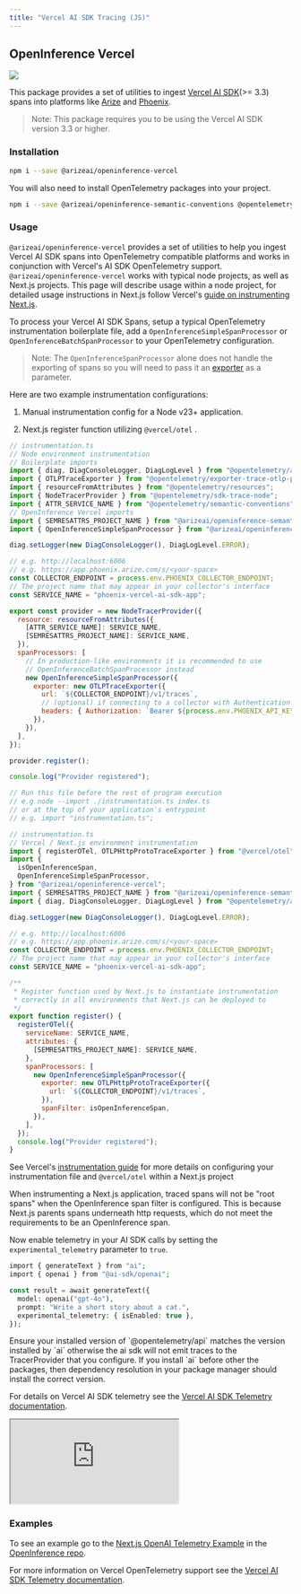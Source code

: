 ```yaml
---
title: "Vercel AI SDK Tracing (JS)"
---
```


## OpenInference Vercel

[<img src="https://storage.googleapis.com/arize-phoenix-assets/assets/images/phoenix-docs-images/ee7dc05f-badge.svg" />](https://badge.fury.io/js/@arizeai%2Fopeninference-vercel)

This package provides a set of utilities to ingest [Vercel AI SDK](https://github.com/vercel/ai)(>= 3.3) spans into platforms like [Arize](https://arize.com/) and [Phoenix](https://phoenix.arize.com/).

> Note: This package requires you to be using the Vercel AI SDK version 3.3 or higher.

### Installation

```bash
npm i --save @arizeai/openinference-vercel
```

You will also need to install OpenTelemetry packages into your project.

```bash
npm i --save @arizeai/openinference-semantic-conventions @opentelemetry/api @opentelemetry/exporter-trace-otlp-proto @opentelemetry/resources @opentelemetry/sdk-trace-node @opentelemetry/semantic-conventions
```

### Usage

`@arizeai/openinference-vercel` provides a set of utilities to help you ingest Vercel AI SDK spans into OpenTelemetry compatible platforms and works in conjunction with Vercel's AI SDK OpenTelemetry support. `@arizeai/openinference-vercel` works with typical node projects, as well as Next.js projects. This page will describe usage within a node project, for detailed usage instructions in Next.js follow Vercel's [guide on instrumenting Next.js](https://nextjs.org/docs/app/guides/open-telemetry#manual-opentelemetry-configuration).

To process your Vercel AI SDK Spans, setup a typical OpenTelemetry instrumentation boilerplate file, add a `OpenInferenceSimpleSpanProcessor` or `OpenInferenceBatchSpanProcessor` to your OpenTelemetry configuration.

> Note: The `OpenInferenceSpanProcessor` alone does not handle the exporting of spans so you will need to pass it an [exporter](https://opentelemetry.io/docs/languages/js/exporters/) as a parameter.

Here are two example instrumentation configurations:

1. Manual instrumentation config for a Node v23+ application.

2. Next.js register function utilizing `@vercel/otel` .

<Tabs>
<Tab title="Manual Instrumentation">

```javascript expandable
// instrumentation.ts
// Node environment instrumentation
// Boilerplate imports
import { diag, DiagConsoleLogger, DiagLogLevel } from "@opentelemetry/api";
import { OTLPTraceExporter } from "@opentelemetry/exporter-trace-otlp-proto";
import { resourceFromAttributes } from "@opentelemetry/resources";
import { NodeTracerProvider } from "@opentelemetry/sdk-trace-node";
import { ATTR_SERVICE_NAME } from "@opentelemetry/semantic-conventions";
// OpenInference Vercel imports
import { SEMRESATTRS_PROJECT_NAME } from "@arizeai/openinference-semantic-conventions";
import { OpenInferenceSimpleSpanProcessor } from "@arizeai/openinference-vercel";

diag.setLogger(new DiagConsoleLogger(), DiagLogLevel.ERROR);

// e.g. http://localhost:6006
// e.g. https://app.phoenix.arize.com/s/<your-space>
const COLLECTOR_ENDPOINT = process.env.PHOENIX_COLLECTOR_ENDPOINT;
// The project name that may appear in your collector's interface
const SERVICE_NAME = "phoenix-vercel-ai-sdk-app";

export const provider = new NodeTracerProvider({
  resource: resourceFromAttributes({
    [ATTR_SERVICE_NAME]: SERVICE_NAME,
    [SEMRESATTRS_PROJECT_NAME]: SERVICE_NAME,
  }),
  spanProcessors: [
    // In production-like environments it is recommended to use
    // OpenInferenceBatchSpanProcessor instead
    new OpenInferenceSimpleSpanProcessor({
      exporter: new OTLPTraceExporter({
        url: `${COLLECTOR_ENDPOINT}/v1/traces`,
        // (optional) if connecting to a collector with Authentication enabled
        headers: { Authorization: `Bearer ${process.env.PHOENIX_API_KEY}` },
      }),
    }),
  ],
});

provider.register();

console.log("Provider registered");

// Run this file before the rest of program execution
// e.g node --import ./instrumentation.ts index.ts
// or at the top of your application's entrypoint
// e.g. import "instrumentation.ts";
```

</Tab>
<Tab title="@vercel/otel">

```javascript expandable
// instrumentation.ts
// Vercel / Next.js environment instrumentation
import { registerOTel, OTLPHttpProtoTraceExporter } from "@vercel/otel";
import {
  isOpenInferenceSpan,
  OpenInferenceSimpleSpanProcessor,
} from "@arizeai/openinference-vercel";
import { SEMRESATTRS_PROJECT_NAME } from "@arizeai/openinference-semantic-conventions";
import { diag, DiagConsoleLogger, DiagLogLevel } from "@opentelemetry/api";

diag.setLogger(new DiagConsoleLogger(), DiagLogLevel.ERROR);

// e.g. http://localhost:6006
// e.g. https://app.phoenix.arize.com/s/<your-space>
const COLLECTOR_ENDPOINT = process.env.PHOENIX_COLLECTOR_ENDPOINT;
// The project name that may appear in your collector's interface
const SERVICE_NAME = "phoenix-vercel-ai-sdk-app";

/**
 * Register function used by Next.js to instantiate instrumentation
 * correctly in all environments that Next.js can be deployed to
 */
export function register() {
  registerOTel({
    serviceName: SERVICE_NAME,
    attributes: {
      [SEMRESATTRS_PROJECT_NAME]: SERVICE_NAME,
    },
    spanProcessors: [
      new OpenInferenceSimpleSpanProcessor({
        exporter: new OTLPHttpProtoTraceExporter({
          url: `${COLLECTOR_ENDPOINT}/v1/traces`,
        }),
        spanFilter: isOpenInferenceSpan,
      }),
    ],
  });
  console.log("Provider registered");
}
```

See Vercel's [instrumentation guide](https://nextjs.org/docs/app/guides/open-telemetry#using-vercelotel) for more details on configuring your instrumentation file and `@vercel/otel` within a Next.js project

</Tab>
</Tabs>

<Info>
When instrumenting a Next.js application, traced spans will not be "root spans" when the OpenInference span filter is configured. This is because Next.js parents spans underneath http requests, which do not meet the requirements to be an OpenInference span.

</Info>

Now enable telemetry in your AI SDK calls by setting the `experimental_telemetry` parameter to `true`.

```php
import { generateText } from "ai";
import { openai } from "@ai-sdk/openai";

const result = await generateText({
  model: openai("gpt-4o"),
  prompt: "Write a short story about a cat.",
  experimental_telemetry: { isEnabled: true },
});
```

<Warning>
Ensure your installed version of `@opentelemetry/api` matches the version installed by `ai` otherwise the ai sdk will not emit traces to the TracerProvider that you configure. If you install `ai` before other the packages, then dependency resolution in your package manager should install the correct version.

</Warning>

For details on Vercel AI SDK telemetry see the [Vercel AI SDK Telemetry documentation](https://sdk.vercel.ai/docs/ai-sdk-core/telemetry).

<Frame>
  <iframe src="https://cdn.iframe.ly/ry2U623" width={1000} height={400} allowFullScreen scrolling="no" allow="accelerometer *; clipboard-write *; encrypted-media *; gyroscope *; picture-in-picture *; web-share *;"></iframe>
</Frame>

### Examples

To see an example go to the [Next.js OpenAI Telemetry Example](https://github.com/Arize-ai/openinference/tree/main/js/examples/next-openai-telemetry-app) in the [OpenInference repo](https://github.com/Arize-ai/openinference/tree/main/js).

For more information on Vercel OpenTelemetry support see the [Vercel AI SDK Telemetry documentation](https://sdk.vercel.ai/docs/ai-sdk-core/telemetry).


